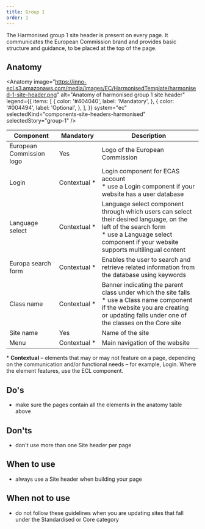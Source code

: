 ```yaml
---
title: Group 1
order: 1
---
```



<Paragraph size="lead">
  The Harmonised group 1 site header is present on every page. It communicates
  the European Commission brand and provides basic structure and guidance, to be
  placed at the top of the page.
</Paragraph>

## Anatomy

<Anatomy
  image="https://inno-ecl.s3.amazonaws.com/media/images/EC/HarmonisedTemplate/harmonised-1-site-header.png"
  alt="Anatomy of harmonised group 1 site header"
  legend={{
    items: [
      {
        color: '#404040',
        label: 'Mandatory',
      },
      {
        color: '#004494',
        label: 'Optional',
      },
    ],
  }}
  system="ec"
  selectedKind="components-site-headers-harmonised"
  selectedStory="group-1"
/>

| Component                                                                               | Mandatory          | Description                                                                                                                                                                                                                       |
| --------------------------------------------------------------------------------------- | ------------------ | --------------------------------------------------------------------------------------------------------------------------------------------------------------------------------------------------------------------------------- |
| European Commission logo                                                                | Yes                | Logo of the European Commission                                                                                                                                                                                                   |
| Login                                                                                   | Contextual&nbsp;\* | Login component for ECAS account<br />\* use a Login component if your website has a user database                                                                                                                                |
| Language select                                                                         | Contextual&nbsp;\* | Language select component through which users can select their desired language, on the left of the search form<br />\* use a Language select component if your website supports multilingual content                             |
| <Link to="/ec/components/forms/search-form/usage/" standalone>Europa search form</Link> | Contextual&nbsp;\* | Enables the user to search and retrieve related information from the database using keywords                                                                                                                                      |
| Class name                                                                              | Contextual&nbsp;\* | Banner indicating the parent class under which the site falls<br />\* use a Class name component if the website you are creating or updating falls under one of the classes on the <Link to="/ec/core-template/">Core site</Link> |
| Site name                                                                               | Yes                | Name of the site                                                                                                                                                                                                                  |
| <Link to="/ec/components/navigation/menu/usage/" standalone>Menu</Link>                 | Contextual&nbsp;\* | Main navigation of the website                                                                                                                                                                                                    |

<Paragraph size="s">
  * <strong>Contextual</strong> – elements that may or may not feature on a
  page, depending on the communication and/or functional needs – for example,
  Login. Where the element features, use the ECL component.
</Paragraph>

## Do's

- make sure the pages contain all the elements in the anatomy table above

## Don'ts

- don't use more than one Site header per page

## When to use

- always use a Site header when building your page

## When not to use

- do not follow these guidelines when you are updating sites that fall under the <Link to="/ec/standardised-template/">Standardised</Link> or <Link to="/ec/core-template/">Core</Link> category
